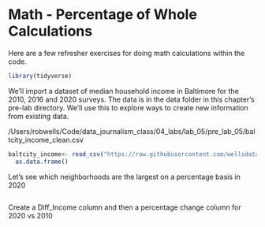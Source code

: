 
# Math - Percentage of Whole Calculations 

Here are a few refresher exercises for doing math calculations within the code.


```r
library(tidyverse)
```

We'll import a dataset of median household income in Baltimore for the 2010, 2016 and 2020 surveys. The data is in the data folder in this chapter's pre-lab directory. We'll use this to explore ways to create new information from existing data.

/Users/robwells/Code/data_journalism_class/04_labs/lab_05/pre_lab_05/baltcity_income_clean.csv

```r

baltcity_income<- read_csv("https://raw.githubusercontent.com/wellsdata/data_journalism_class/main/04_labs/lab_05/pre_lab_05/baltcity_income_clean.csv") %>% 
  as.data.frame()


```
Let's see which neighborhoods are the largest on a percentage basis in 2020 

```r


```

Create a Diff_Income column and then a percentage change column for 2020 vs 2010

```r

  
```
